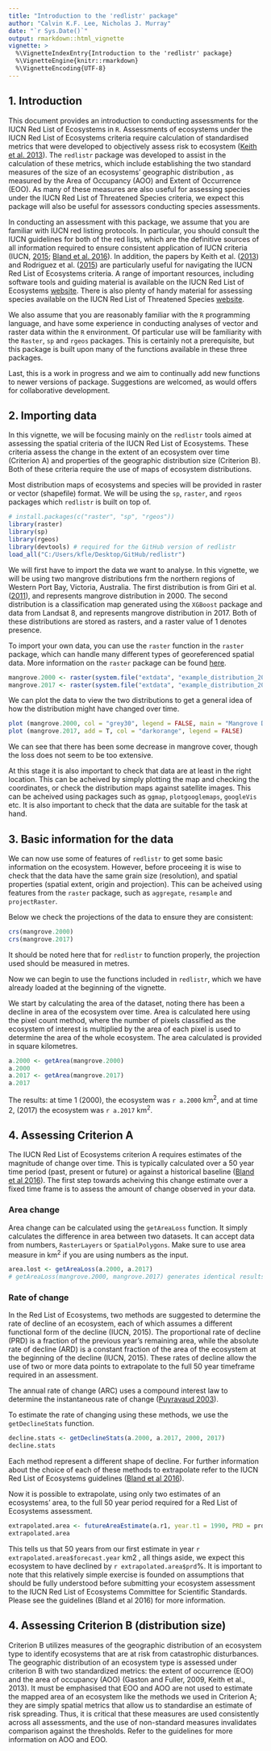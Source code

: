 ```yaml
---
title: "Introduction to the 'redlistr' package"
author: "Calvin K.F. Lee, Nicholas J. Murray"
date: "`r Sys.Date()`"
output: rmarkdown::html_vignette
vignette: >
  %\VignetteIndexEntry{Introduction to the 'redlistr' package}
  %\VignetteEngine{knitr::rmarkdown}
  %\VignetteEncoding{UTF-8}
---
```

## 1. Introduction
This document provides an introduction to conducting assessments for the IUCN 
Red List of Ecosystems in `R`. Assessments of ecosystems under the IUCN Red List
of Ecosystems criteria require calculation of standardised metrics that were 
developed to objectively assess risk to ecosystem ([Keith et al. 2013](http://journals.plos.org/plosone/article?id=10.1371/journal.pone.0062111)).
The `redlistr` package was developed to assist in the calculation of these
metrics, which include establishing the two standard measures of the size of an 
ecosystems' geographic distribution , as measured by the Area of Occupancy (AOO)
and Extent of Occurrence (EOO). As many of these measures are also useful for 
assessing species under the IUCN Red List of Threatened Species criteria, we 
expect this package will also be useful for assessors conducting species 
assessments.

In conducting an assessment with this package, we assume that you are familiar 
with IUCN red listing protocols. In particular, you should consult the IUCN 
guidelines for both of the red lists, which are the definitive sources of all 
information required to ensure consistent application of IUCN criteria (IUCN, 
[2015](link here); [Bland et al. 2016](https://portals.iucn.org/library/sites/library/files/documents/2016-010.pdf)).
In addition, the papers by Keith et al.
([2013](http://journals.plos.org/plosone/article?id=10.1371/journal.pone.0062111))
and Rodriguez et al. ([2015](https://www.iucn.org/sites/dev/files/content/documents/rodriguez-etal-2015-a-practical-guide-iucn-rle_erratum.pdf)) are particularly useful for navigating the IUCN Red
List of Ecosystems criteria. A range of important resources, including software
tools and guiding material is available on the IUCN Red List of Ecosystems
[website](www.iucnrle.org). There is also plenty of handy material for assessing
species available on the IUCN Red List of Threatened Species
[website](http://www.iucnredlist.org).

We also assume that you are reasonably familiar with the `R` programming
language, and have some experience in conducting analyses of vector and raster
data within the `R` environment. Of particular use will be familiarity with the
`Raster`, `sp` and `rgeos` packages. This is certainly not a prerequisite, but
this package is built upon many of the functions available in these three
packages.

Last, this is a work in progress and we aim to continually add new functions to 
newer versions of package. Suggestions are welcomed, as would offers for 
collaborative development.

## 2. Importing data
In this vignette, we will be focusing mainly on the `redlistr` tools aimed at
assessing the spatial criteria of the IUCN Red List of Ecosystems. These
criteria assess the change in the extent of an ecosystem over time (Criterion A)
and properties of the geographic distribution size (Criterion B). Both of these
criteria require the use of maps of ecosystem distributions.

Most distribution maps of ecosystems and species will be provided in raster or
vector (shapefile) format. We will be using the `sp`, `raster`, and `rgeos`
packages which `redlistr` is built on top of.

```r
# install.packages(c("raster", "sp", "rgeos"))
library(raster)
library(sp)
library(rgeos)
library(devtools) # required for the GitHub version of redlistr
load_all("C:/Users/kfle/Desktop/GitHub/redlistr")
```

We will first have to import the data we want to analyse. In this vignette, we
will be using two mangrove distributions frm the northern regions of Western
Port Bay, Victoria, Australia. The first distribution is from Giri et al.
([2011](http://onlinelibrary.wiley.com/doi/10.1111/j.1466-8238.2010.00584.x/abstract)),
and represents mangrove distribution in 2000. The second distribution is a
classification map generated using the `XGBoost` package and data from Landsat 
8, and represents mangrove distribution in 2017. Both of these distributions are
stored as rasters, and a raster value of 1 denotes presence.

To import your own data, you can use the `raster` function in the `raster`
package, which can handle many different types of georeferenced spatial data.
More information on the `raster` package can be found
[here](https://cran.r-project.org/web/packages/raster/raster.pdf).

```r
mangrove.2000 <- raster(system.file("extdata", "example_distribution_2000.tif", package = "redlistr"))
mangrove.2017 <- raster(system.file("extdata", "example_distribution_2017.tif", package = "redlistr"))

```

We can plot the data to view the two distributions to get a general idea of how
the distribution might have changed over time.

```r
plot (mangrove.2000, col = "grey30", legend = FALSE, main = "Mangrove Distribution")
plot (mangrove.2017, add = T, col = "darkorange", legend = FALSE)
```

We can see that there has been some decrease in mangrove cover, though the loss
does not seem to be too extensive.

At this stage it is also important to check that data are at least in the right
location. This can be acheived by simply plotting the map and checking the
coordinates, or check the distribution maps against satellite images. This can
be acheived using packages such as `ggmap`, `plotgooglemaps`, `googleVis` etc.
It is also important to check that the data are suitable for the task at hand.

## 3. Basic information for the data
We can now use some of features of `redlistr` to get some basic information on
the ecosystem. However, before proceeing it is wise to check that the data have
the same grain size (resolution), and spatial properties (spatial extent, origin
and projection). This can be acheived using features from the `raster` package,
such as `aggregate`, `resample` and `projectRaster`.

Below we check the projections of the data to ensure they are consistent:

```r
crs(mangrove.2000)
crs(mangrove.2017)
```

It should be noted here that for `redlistr` to function properly, the projection
used should be measured in metres.

Now we can begin to use the functions included in `redlistr`, which we have
already loaded at the beginning of the vignette.

We start by calculating the area of the dataset, noting there has been a decline
in area of the ecosystem over time. Area is calculated here using the pixel
count method, where the number of pixels classified as the ecosystem of interest
is multiplied by the area of each pixel is used to determine the area of the
whole ecosystem. The area calculated is provided in square kilometres. 

```r
a.2000 <- getArea(mangrove.2000)
a.2000
a.2017 <- getArea(mangrove.2017)
a.2017
```

The results: at time 1 (2000), the ecosystem was `r a.2000` km^2^, and at time
2, (2017) the ecosystem was `r a.2017` km^2^.

## 4. Assessing Criterion A

The IUCN Red List of Ecosystems criterion A requires estimates of the magnitude of
change over time. This is typically calculated over a 50 year time period (past,
present or future) or against a historical baseline ([Bland et al 2016](https://portals.iucn.org/library/sites/library/files/documents/2016-010.pdf)).
The first step towards acheiving this change estimate over a fixed time frame is
to assess the amount of change observed in your data.

### Area change

Area change can be calculated using the `getAreaLoss` function. It simply
calculates the difference in area between two datasets. It can accept data from
numbers, `RasterLayers` or `SpatialPolygons`. Make sure to use area measure in
km^2^ if you are using numbers as the input.

```r
area.lost <- getAreaLoss(a.2000, a.2017)
# getAreaLoss(mangrove.2000, mangrove.2017) generates identical results

```

### Rate of change

In the Red List of Ecosystems, two methods are suggested to determine the rate
of decline of an ecosystem, each of which assumes a different functional form of
the decline (IUCN, 2015).  The proportional rate of decline (PRD) is a fraction
of the previous year's remaining area, while the absolute rate of decline (ARD)
is a constant fraction of the area of the ecosystem at the beginning of the
decline (IUCN, 2015). These rates of decline allow the use of two or more data 
points to extrapolate to the full 50 year timeframe required in an assessment.

The annual rate of change (ARC) uses a compound interest law to determine the 
instantaneous rate of change ([Puyravaud 2003](http://www.sciencedirect.com/science/article/pii/S0378112702003353)). 

To estimate the rate of changing using these methods, we use the
`getDeclineStats` function. 

```r
decline.stats <- getDeclineStats(a.2000, a.2017, 2000, 2017)
decline.stats
```

Each method represent a different shape of decline. For further information about
the choice of each of these methods to extrapolate refer to the IUCN Red List of
Ecosystems guidelines ([Bland et al 2016](https://portals.iucn.org/library/sites/library/files/documents/2016-010.pdf)).

Now it is possible to extrapolate, using only two estimates of an ecosystems' area, to the full 50 year period required for a Red List of Ecosystems assessment. 

```r
extrapolated.area <- futureAreaEstimate(a.r1, year.t1 = 1990, PRD = prd, ARD = ard, ARC = arc, nYears = 50)
extrapolated.area
```

This tells us that 50 years from our first estimate in year `r extrapolated.area$forecast.year` km2 , all things aside, we expect this ecosystem to have declined by `r extrapolated.area$prd`%. It is important to note that this relatively simple exercise is founded on assumptions that should be fully understood before submitting your ecosystem assessment to the IUCN Red List of Ecosystems Committee for Scientific Standards. Please see the guidelines (Bland et al 2016) for more information.

## 4. Assessing Criterion B (distribution size)


Criterion B utilizes measures of the geographic distribution of an ecosystem type to identify ecosystems that are at risk from catastrophic disturbances. The geographic distribution of an ecosystem type is assessed under criterion B with two standardized metrics: the extent of occurrence (EOO) and the area of occupancy (AOO) (Gaston and Fuller, 2009, Keith et al., 2013). It must be emphasised that EOO and AOO are not used to estimate the mapped area of an ecosystem like the methods we used in Criterion A; they are simply spatial metrics that allow us to standardise an estimate of risk spreading. Thus, it is critical that these measures are used consistently across all assessments, and the use of non-standard measures invalidates comparison against the thresholds. Refer to the guidelines for more information on AOO and EOO.
